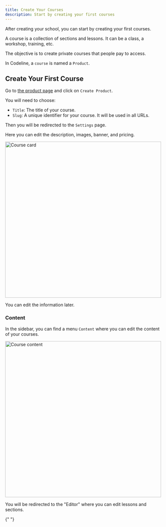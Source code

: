 ```yaml
---
title: Create Your Courses
description: Start by creating your first courses
---
```


After creating your school, you can start by creating your first courses.


<Callout title="What is a course?">

A course is a collection of sections and lessons. It can be a class, a workshop, training, etc.

The objective is to create private courses that people pay to access.

In Codeline, a `course` is named a `Product`.

</Callout>

## Create Your First Course

Go to [the product page](https://codeline.app/admin/products) and click on `Create Product`.

You will need to choose:

- `Title`: The title of your course.
- `Slug`: A unique identifier for your course. It will be used in all URLs.

Then you will be redirected to the `Settings` page.

Here you can edit the description, images, banner, and pricing.

<img src="/courses-card.png" alt="Course card" width="500" />

You can edit the information later.

### Content

In the sidebar, you can find a menu `Content` where you can edit the content of your courses.

<img src="/courses-content.png" alt="Course content" width="500" />

You will be redirected to the "Editor" where you can edit lessons and sections.

<Card title="Learn about the editor" href="/editor/base" />{" "}
